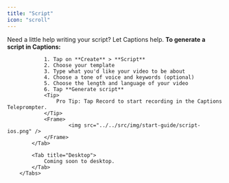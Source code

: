 ```yaml
---
title: "Script"
icon: "scroll"
---
```


Need a little help writing your script? Let Captions help.
        <Tabs>
            <Tab title="iOS">
                **To generate a script in Captions:**

                1. Tap on **Create** > **Script**
                2. Choose your template
                3. Type what you'd like your video to be about
                4. Choose a tone of voice and keywords (optional)
                5. Choose the length and language of your video
                6. Tap **Generate script**
                <Tip>
                    Pro Tip: Tap Record to start recording in the Captions Teleprompter.
                </Tip>
                <Frame>
                        <img src="../../src/img/start-guide/script-ios.png" />
                </Frame>
            </Tab>

            <Tab title="Desktop">
                Coming soon to desktop.
            </Tab>
        </Tabs>